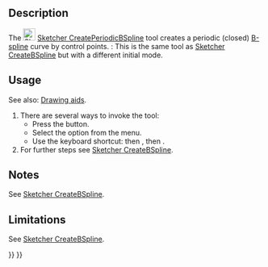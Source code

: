 <languages/>
<translate>

<!--T:10-->
{{Docnav
|[[Sketcher_CreateBSpline|B-spline by control points]]
|[[Sketcher_CreateBSplineByInterpolation|B-spline by knots]]
|[[Sketcher_Workbench|Sketcher]]
|IconL=Sketcher_CreateBSpline.svg
|IconR=Sketcher_CreateBSplineByInterpolation.svg
|IconC=Workbench_Sketcher.svg
}}

<!--T:1-->
{{GuiCommand
|Name=Sketcher CreatePeriodicBSpline
|MenuLocation= Sketch → Geometries → periodic B-spline
|Workbenches=[[Sketcher_Workbench|Sketcher]]
|Shortcut={{KEY|G}} {{KEY|B}} {{KEY|P}}
|Version=0.17
|SeeAlso=[[Sketcher_CreateBSpline|Sketcher CreateBSpline]]
}}

==Description== <!--T:2-->

<!--T:3-->
The [[Image:Sketcher_CreatePeriodicBSpline.svg|24px]] [[Sketcher_CreatePeriodicBSpline|Sketcher CreatePeriodicBSpline]] tool creates a periodic (closed) [[B-Splines|B-spline]] curve by control points. {{Version|1.0}}: This is the same tool as [[Sketcher_CreateBSpline|Sketcher CreateBSpline]] but with a different initial mode.

==Usage== <!--T:5-->

<!--T:17-->
See also: [[Sketcher_Workbench#Drawing_aids|Drawing aids]].

<!--T:6-->
# There are several ways to invoke the tool:
#* Press the {{Button|[[Image:Sketcher_CreatePeriodicBSpline.svg|16px]] [[Sketcher_CreatePeriodicBSpline|Periodic B-spline by control points]]}} button.
#* Select the {{MenuCommand|Sketch → Geometries → [[Image:Sketcher_CreatePeriodicBSpline.svg|16px]] periodic B-spline}} option from the menu.
#* Use the keyboard shortcut: {{KEY|G}} then {{KEY|B}}, then {{KEY|P}}.
# For further steps see [[Sketcher_CreateBSpline#Usage|Sketcher CreateBSpline]].

==Notes== <!--T:14-->

<!--T:15-->
See [[Sketcher_CreateBSpline#Notes|Sketcher CreateBSpline]].

==Limitations== <!--T:7-->

<!--T:16-->
See [[Sketcher_CreateBSpline#Limitations|Sketcher CreateBSpline]].


<!--T:11-->
{{Docnav
|[[Sketcher_CreateBSpline|B-spline by control points]]
|[[Sketcher_CreateBSplineByInterpolation|B-spline by knots]]
|[[Sketcher_Workbench|Sketcher]]
|IconL=Sketcher_CreateBSpline.svg
|IconR=Sketcher_CreateBSplineByInterpolation.svg
|IconC=Workbench_Sketcher.svg
}}

</translate>
{{Sketcher_Tools_navi{{#translation:}}}}
{{Userdocnavi{{#translation:}}}}